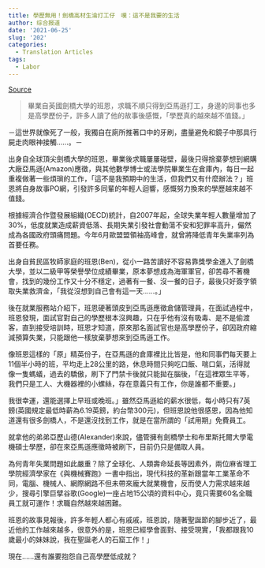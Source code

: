 ```yaml
---
title: 學歷無用！劍橋高材生淪打工仔　嘆：這不是我要的生活
author: 综合报道
date: '2021-06-25'
slug: '202'
categories:
  - Translation Articles
tags:
  - Labor
---
```


 [Source](https://www.ettoday.net/amp/amp_news.php7?news_id=308287&from=google.com)

> 畢業自英國劍橋大學的班恩，求職不順只得到亞馬遜打工，身邊的同事也多是高學歷份子，許多人讀了他的故事後感慨，「學歷真的越來越不值錢。」

－這世界就像死了一般，我獨自在廁所推著口中的牙刷，盡量避免和鏡子中那具行屍走肉眼神接觸……。－

出身自全球頂尖劍橋大學的班恩，畢業後求職屢屢碰壁，最後只得捨棄夢想到網購大廠亞馬遜(Amazon)應徵，與其他數學博士或法學院畢業生在倉庫內，每日一起重複做著一些煩瑣的工作，「這不是我預期中的生活，但我們又有什麼辦法？」班恩將自身故事PO網，引發許多同輩的年輕人迴響，感慨努力換來的學歷越來越不值錢。

根據經濟合作暨發展組織(OECD)統計，自2007年起，全球失業年輕人數量增加了30%，低度就業造成薪資低落、長期失業引發社會動蕩不安和犯罪率高升，儼然成為各國政府頭痛問題。今年6月歐盟盟領袖高峰會，就曾將降低青年失業率列為首要任務。

出身自貧民區牧師家庭的班恩(Ben)，從小一路苦讀好不容易靠獎學金進入了劍橋大學，並以二級甲等榮譽學位成績畢業，原本夢想成為海軍軍官，卻苦尋不著機會，找到的幾份工作又十分不穩定，過著有一餐、沒一餐的日子，最後只好簽字領取失業救濟金，「我從沒想到自己會有這一天……。」

後在就業服務站介紹下，班恩硬著頭皮到亞馬遜應徵倉儲管理員，在面試過程中，班恩發現，面試官對自己的學歷根本沒興趣，只在乎他有沒有吸毒、是不是偷渡客，直到接受培訓時，班恩才知道，原來那名面試官也是高學歷份子，卻因政府縮減預算失業，只能跟他一樣放棄夢想來到亞馬遜工作。

像班恩這樣的「原」精英份子，在亞馬遜的倉庫裡比比皆是，他和同事們每天要上11個半小時的班，平均走上28公里的路，休息時間只夠吃口飯、喘口氣，活得就像一隻螞蟻，過去的驕傲，刷下了門禁卡後就只能拋在腦後，「在這裡眾生平等，我們只是工人、大機器裡的小螺絲，存在意義只有工作，你是誰都不重要。」

我很幸運，還能選擇上早班或晚班。」雖然亞馬遜給的薪水很低，每小時只有7英鎊(英國規定最低時薪為6.19英鎊，約台幣300元)，但班恩說他很感恩，因為他知道還有很多劍橋人，不是還沒找到工作，就是在當所謂的「試用期」免費員工。

就拿他的弟弟亞歷山德(Alexander)來說，儘管擁有劍橋學士和布里斯托爾大學電機碩士學歷，卻在來亞馬遜應徵時被刷下，目前仍只是備取人員。

為何青年失業問題如此嚴重？除了全球化、人類壽命延長等因素外，兩位麻省理工學院經濟學家在《與機械賽跑》一書中指出，現代科技的革新跟當年工業革命不同，電腦、機械人、網際網路不但未帶來龐大就業機會，反而使人力需求越來越少，搜尋引擎巨擘谷歌(Google)一座占地15公頃的資料中心，竟只需要60名全職員工就可運作！求職自然越來越困難。

班恩的故事見報後，許多年輕人都心有戚戚，班恩說，隨著聖誕節的腳步近了，最近他的工作越來越多，很意外的是，班恩已經學會面對、接受現實，「我都跟我10歲最小的妹妹說，我在聖誕老人的石窟工作！」

現在……還有誰要抱怨自己高學歷低成就？